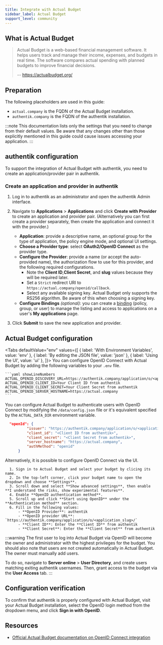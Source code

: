 ```yaml
---
title: Integrate with Actual Budget
sidebar_label: Actual Budget
support_level: community
---
```



## What is Actual Budget

> Actual Budget is a web-based financial management software. It helps users track and manage their income, expenses, and budgets in real time. The software compares actual spending with planned budgets to improve financial decisions.
>
> -- https://actualbudget.org/

## Preparation

The following placeholders are used in this guide:

- `actual.company` is the FQDN of the Actual Budget installation.
- `authentik.company` is the FQDN of the authentik installation.

:::note
This documentation lists only the settings that you need to change from their default values. Be aware that any changes other than those explicitly mentioned in this guide could cause issues accessing your application.
:::

## authentik configuration

To support the integration of Actual Budget with authentik, you need to create an application/provider pair in authentik.

### Create an application and provider in authentik

1. Log in to authentik as an administrator and open the authentik Admin interface.
2. Navigate to **Applications** > **Applications** and click **Create with Provider** to create an application and provider pair. (Alternatively you can first create a provider separately, then create the application and connect it with the provider.)

    - **Application**: provide a descriptive name, an optional group for the type of application, the policy engine mode, and optional UI settings.
    - **Choose a Provider type**: select **OAuth2/OpenID Connect** as the provider type.
    - **Configure the Provider**: provide a name (or accept the auto-provided name), the authorization flow to use for this provider, and the following required configurations.
        - Note the **Client ID**,**Client Secret**, and **slug** values because they will be required later.
        - Set a `Strict` redirect URI to `https://actual.company/openid/callback`.
        - Select any available signing key. Actual Budget only supports the RS256 algorithm. Be aware of this when choosing a signing key.
    - **Configure Bindings** _(optional)_: you can create a [binding](https://docs.goauthentik.io/docs/add-secure-apps/flows-stages/bindings/) (policy, group, or user) to manage the listing and access to applications on a user's **My applications** page.

3. Click **Submit** to save the new application and provider.

## Actual Budget configuration

<Tabs
  defaultValue="env"
  values={[
    { label: 'With Environment Variables', value: 'env' },
    { label: 'By editing the JSON file', value: 'json' },
    { label: 'Using the UI', value: 'ui' },
  ]}>
  <TabItem value="env">
  You can configure OpenID Connect with Actual Budget by adding the following variables to your `.env` file.

    ```yaml showLineNumbers
    ACTUAL_OPENID_DISCOVERY_URL=https://authentik.company/application/o/<application_slug>/
    ACTUAL_OPENID_CLIENT_ID=Your Client ID from authentik
    ACTUAL_OPENID_CLIENT_SECRET=Your Client Secret from authentik
    ACTUAL_OPENID_SERVER_HOSTNAME=https://actual.company
    ```

  </TabItem>
  <TabItem value="json">

You can configure Actual Budget to authenticate users with OpenID Connect by modifying the `/data/config.json` file or it's equivalent specified by the `ACTUAL_DATA_DIR` environment variable.

```json showLineNumbers title="/data/config.json"
  "openId": {
          "issuer": "https://authentik.company/application/o/<application_slug>/",
          "client_id": "<Client ID from authentik>",
          "client_secret": "<Client Secret from authentik>",
          "server_hostname": "https://actual.company",
          "authMethod": "openid"
      }
```

  </TabItem>
  <TabItem value="ui">

Alternatively, it is possible to configure OpenID Connect via the UI.

      1. Sign in to Actual Budget and select your budget by clicing its name.
      2. In the top-left corner, click your budget name to open the dropdown and choose **Settings**.
      3. Scroll down and select **Show advanced settings**, then enable **I understand the risks, show experimental features**.
      4. Enable **OpenID authentication method**.
      5. Scroll up and click **Start using OpenID** under the **Authentication method** section.
      6. Fill in the following values:
          - **OpenID Provider**: authentik
          - **OpenID provider URL**: `https://authentik.company/application/o/<application_slug>/`
          - **Client ID**: Enter the **Client ID** from authentik
          - **Client Secret**: Enter the **Client Secret** from authentik

  </TabItem>
</Tabs>

:::warning
The first user to log into Actual Budget via OpenID will become the owner and administrator with the highest privileges for the budget. You should also note that users are not created automatically in Actual Budget. The owner must manually add users.

To do so, navigate to **Server online** > **User Directory**, and create users matching exiting authentik usernames. Then, grant access to the budget via the **User Access** tab.
:::

## Configuration verification

To confirm that authentik is properly configured with Actual Budget, visit your Actual Budget installation, select the OpenID login method from the dropdown menu, and click **Sign in with OpenID**.

## Resources

- [Official Actual Budget documentation on OpenID Connect integration](https://actualbudget.org/docs/experimental/oauth-auth/)
